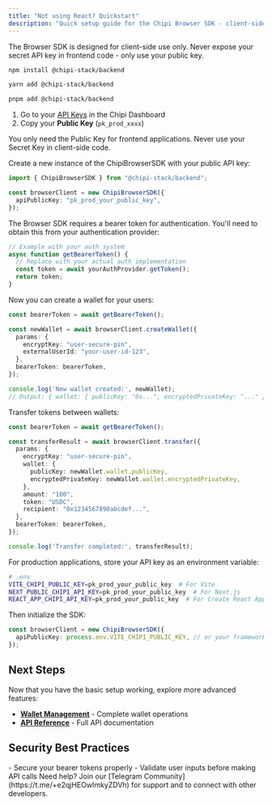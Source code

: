 ```yaml
---
title: "Not using React? Quickstart"
description: "Quick setup guide for the Chipi Browser SDK - client-side wallet management for Vue, Angular, Svelte, and vanilla JavaScript"
---
```



<Warning>
  The Browser SDK is designed for client-side use only. Never expose your secret API key in frontend code - only use your public key.
</Warning>

<Steps>
  <Step title="Install the Browser SDK" titleSize="h2">

<CodeGroup>

```bash npm
npm install @chipi-stack/backend
```

```bash yarn
yarn add @chipi-stack/backend
```

```bash pnpm
pnpm add @chipi-stack/backend
```

</CodeGroup>

  </Step>

  <Step title="Get your Public API Key" titleSize="h2">

1. Go to your [API Keys](https://dashboard.chipipay.com/configure/api-keys) in the Chipi Dashboard
2. Copy your **Public Key** (`pk_prod_xxxx`)

<Info>
  You only need the Public Key for frontend applications. Never use your Secret Key in client-side code.
</Info>

  </Step>

  <Step title="Initialize the SDK" titleSize="h2">

Create a new instance of the ChipiBrowserSDK with your public API key:

```typescript
import { ChipiBrowserSDK } from "@chipi-stack/backend";

const browserClient = new ChipiBrowserSDK({
  apiPublicKey: "pk_prod_your_public_key",
});
```

  </Step>

  <Step title="Handle Authentication" titleSize="h2">

The Browser SDK requires a bearer token for authentication. You'll need to obtain this from your authentication provider:

```typescript
// Example with your auth system
async function getBearerToken() {
  // Replace with your actual auth implementation
  const token = await yourAuthProvider.getToken();
  return token;
}
```

  </Step>

  <Step title="Create Your First Wallet" titleSize="h2">

Now you can create a wallet for your users:

```typescript
const bearerToken = await getBearerToken();

const newWallet = await browserClient.createWallet({
  params: {
    encryptKey: "user-secure-pin",
    externalUserId: "your-user-id-123",
  },
  bearerToken: bearerToken,
});

console.log('New wallet created:', newWallet);
// Output: { wallet: { publicKey: "0x...", encryptedPrivateKey: "..." }, txHash: "0x..." }
```

  </Step>

  <Step title="Make Your First Transfer" titleSize="h2">

Transfer tokens between wallets:

```typescript
const bearerToken = await getBearerToken();

const transferResult = await browserClient.transfer({
  params: {
    encryptKey: "user-secure-pin",
    wallet: {
      publicKey: newWallet.wallet.publicKey,
      encryptedPrivateKey: newWallet.wallet.encryptedPrivateKey,
    },
    amount: "100",
    token: "USDC",
    recipient: "0x1234567890abcdef...",
  },
  bearerToken: bearerToken,
});

console.log('Transfer completed:', transferResult);
```

  </Step>

  <Step title="Environment Variables (Recommended)" titleSize="h2">

For production applications, store your API key as an environment variable:

```bash
# .env
VITE_CHIPI_PUBLIC_KEY=pk_prod_your_public_key  # For Vite
NEXT_PUBLIC_CHIPI_API_KEY=pk_prod_your_public_key  # For Next.js
REACT_APP_CHIPI_API_KEY=pk_prod_your_public_key  # For Create React App
```

Then initialize the SDK:

```typescript
const browserClient = new ChipiBrowserSDK({
  apiPublicKey: process.env.VITE_CHIPI_PUBLIC_KEY, // or your framework's env var
});
```

  </Step>

</Steps>

## Next Steps

Now that you have the basic setup working, explore more advanced features:

- **[Wallet Management](/sdk/other-frontend/wallets)** - Complete wallet operations
- **[API Reference](/sdk/api/introduction)** - Full API documentation

## Security Best Practices

<Warning>
  - Secure your bearer tokens properly
  - Validate user inputs before making API calls
</Warning>

<Tip>
  Need help? Join our [Telegram Community](https://t.me/+e2qjHEOwImkyZDVh) for support and to connect with other developers.
</Tip>
